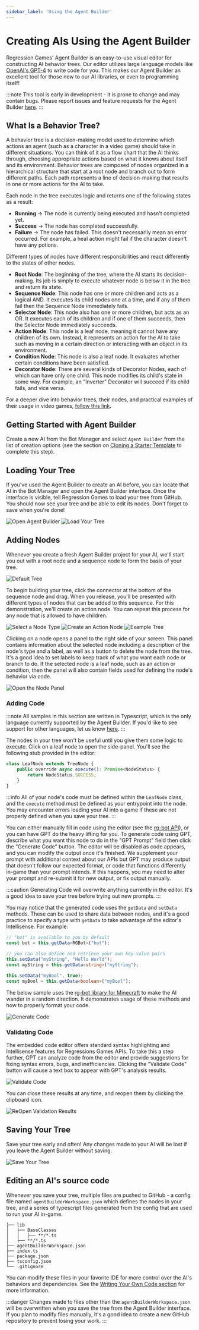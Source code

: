 ```yaml
---
sidebar_label: 'Using the Agent Builder'
---
```



# Creating AIs Using the Agent Builder

Regression Games' Agent Builder is an easy-to-use visual editor for constructing AI behavior trees.
Our editor utilizes large language models like [OpenAI's GPT-4](https://openai.com/blog/chatgpt) to write code for you.
This makes our Agent Builder an excellent tool for those new to our AI libraries, or even to programming itself!

:::note
This tool is early in development - it is prone to change and may contain bugs.
Please report issues and feature requests for the Agent Builder [here](https://regression-games.sleekplan.app/feedback).
:::

## What Is a Behavior Tree?

A behavior tree is a decision-making model used to determine which actions an agent (such as a character in a video game) should take in different situations.
You can think of it as a flow chart that the AI thinks through, choosing appropriate actions based on what it knows about itself and its environment.
Behavior trees are composed of nodes organized in a hierarchical structure that start at a root node and branch out to form different paths.
Each path represents a line of decision-making that results in one or more actions for the AI to take.

Each node in the tree executes logic and returns one of the following states as a result:

- **Running** -> The node is currently being executed and hasn't completed yet.
- **Success** -> The node has completed successfully.
- **Failure** -> The node has failed. This doesn't necessarily mean an error occurred. For example, a heal action might fail if the character doesn't have any potions.

Different types of nodes have different responsibilities and react differently to the states of other nodes.

- **Root Node**: The beginning of the tree, where the AI starts its decision-making.
Its job is simply to execute whatever node is below it in the tree and return its state.
- **Sequence Node**: This node has one or more children and acts as a logical AND.
It executes its child nodes one at a time, and if any of them fail then the Sequence Node immediately fails.
- **Selector Node**: This node also has one or more children, but acts as an OR.
It executes each of its children and if one of them succeeds, then the Selector Node immediately succeeds.
- **Action Node**: This node is a leaf node, meaning it cannot have any children of its own.
Instead, it represents an action for the AI to take such as moving in a certain direction or interacting with an object in its environment.
- **Condition Node**: This node is also a leaf node. It evaluates whether certain conditions have been satisfied.
- **Decorator Node**: There are several kinds of Decorator Nodes, each of which can have only one child. This node modifies its child's state in some way.
For example, an "Inverter" Decorator will succeed if its child fails, and vice versa.

For a deeper dive into behavior trees, their nodes, and practical examples of their usage in video games, [follow this link](https://www.gamedeveloper.com/programming/behavior-trees-for-ai-how-they-work).

## Getting Started with Agent Builder

Create a new AI from the Bot Manager and select `Agent Builder` from the list of creation options
(see the section on [Cloning a Starter Template](./starter-templates) to complete this step).

<CreateBotImages />

## Loading Your Tree

If you've used the Agent Builder to create an AI before, you can locate that AI in the Bot Manager and open the Agent Builder interface.
Once the interface is visible, tell Regression Games to load your tree from GitHub. You should now see your tree and be able to edit its nodes.
Don't forget to save when you're done!

![Open Agent Builder](./img/agent-builder/open-agent-builder.png)
![Load Your Tree](./img/agent-builder/load-tree.png)

## Adding Nodes

Whenever you create a fresh Agent Builder project for your AI, we'll start you out with a root node and a sequence node to form the basis of your tree.

![Default Tree](./img/agent-builder/default-tree.png)

To begin building your tree, click the connector at the bottom of the sequence node and drag.
When you release, you'll be presented with different types of nodes that can be added to this sequence.
For this demonstration, we'll create an action node.
You can repeat this process for any node that is allowed to have children.

![Select a Node Type](./img/agent-builder/select-node-type.png)
![Create an Action Node](./img/agent-builder/new-action-node.png)
![Example Tree](./img/agent-builder/example-tree-1.png)

Clicking on a node opens a panel to the right side of your screen.
This panel contains information about the selected node including a description of the node's type and a label, as well as a button to delete the node from the tree.
It's a good idea to set labels to keep track of what you want each node or branch to do.
If the selected node is a leaf node, such as an action or condition, then the panel will also contain fields used for defining the node's behavior via code.

![Open the Node Panel](./img/agent-builder/edit-node.png)

### Adding Code

:::note
All samples in this section are written in Typescript, which is the only language currently supported by the Agent Builder.
If you'd like to see support for other languages, let us know [here](https://regression-games.sleekplan.app/feedback).
:::

The nodes in your tree won't be useful until you give them some logic to execute.
Click on a leaf node to open the side-panel. You'll see the following stub provided in the editor:

```javascript
class LeafNode extends TreeNode {
    public override async execute(): Promise<NodeStatus> {
        return NodeStatus.SUCCESS;
    }
}
```

:::info
All of your node's code must be defined within the `LeafNode` class, and the `execute` method must be defined as your entrypoint into the node. 
You may encounter errors loading your AI into a game if these are not properly defined when you save your tree.
:::

You can either manually fill in code using the editor (see the [rg-bot API](../supported-games/minecraft/apis/rg-bot-api)), or you can have GPT do the heavy lifting for you.
To generate code using GPT, describe what you want this node to do in the "GPT Prompt" field then click the "Generate Code" button. 
The editor will be disabled as code appears, and you can modify the output once it's finished.
We supplement your prompt with additional context about our APIs but GPT may produce output that doesn't follow our expected format,
or code that functions differently in-game than your prompt intends.
If this happens, you may need to alter your prompt and re-submit it for new output, or fix output manually.

:::caution
Generating Code will overwrite anything currently in the editor. It's a good idea to save your tree before trying out new prompts.
:::

You may notice that the generated code uses the `getData` and `setData` methods. 
These can be used to share data between nodes, and it's a good practice to specify a type with `getData` to take advantage of the editor's Intellisense.
For example:

```typescript
// "bot" is available to you by default
const bot = this.getData<RGBot>("bot");

// you can also define and retrieve your own key-value pairs
this.setData("myString", "Hello World");
const myString = this.getData<string>("myString");

this.setData("myBool", true);
const myBool = this.getData<boolean>("myBool");
```

The below sample uses the [rg-bot library for Minecraft](TODO-REG-1026) to make the AI wander in a random direction. 
It demonstrates usage of these methods and how to properly format your code.

![Generate Code](./img/agent-builder/generate-code.png)

### Validating Code

The embedded code editor offers standard syntax highlighting and Intellisense features for Regressions Games APIs. 
To take this a step further, GPT can analyze code from the editor and provide suggestions for fixing syntax errors, bugs, and inefficiencies.
Clicking the "Validate Code" button will cause a text box to appear with GPT's analysis results.

![Validate Code](./img/agent-builder/validate-code.png)

You can close these results at any time, and reopen them by clicking the clipboard icon.

![ReOpen Validation Results](./img/agent-builder/reopen-validation-results.png)

## Saving Your Tree

Save your tree early and often! Any changes made to your AI will be lost if you leave the Agent Builder without saving.

![Save Your Tree](./img/agent-builder/save-tree.png)

## Editing an AI's source code

Whenever you save your tree, multiple files are pushed to GitHub - a config file named `agentBuilderWorkspace.json` which defines the nodes in your tree,
and a series of typescript files generated from the config that are used to run your AI in-game.

```
├── lib
│   ├── BaseClasses
│   │   ├── **/*.ts
│   ├── **/*.ts
├── agentBuilderWorkspace.json
├── index.ts
├── package.json
├── tsconfig.json
└── .gitignore
```

You can modify these files in your favorite IDE for more control over the AI's behaviors and dependencies. 
See the [Writing Your Own Code section](./coding/dev-requirements) for more information.

:::danger 
Changes made to files other than the `agentBuilderWorkspace.json` will be overwritten when you save the tree from the Agent Builder interface.
If you plan to modify files manually, it's a good idea to create a new GitHub repository to prevent losing your work.
:::
